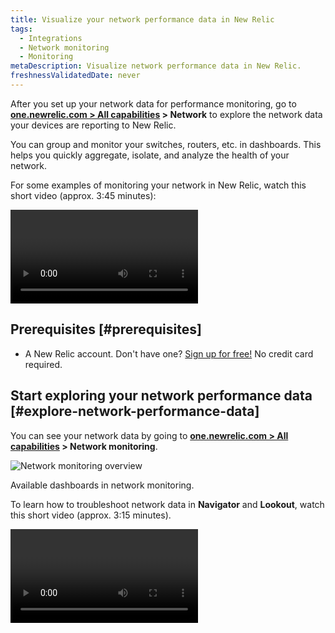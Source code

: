 ```yaml
---
title: Visualize your network performance data in New Relic
tags:
  - Integrations
  - Network monitoring
  - Monitoring
metaDescription: Visualize network performance data in New Relic.
freshnessValidatedDate: never
---
```



After you set up your network data for performance monitoring, go to **[one.newrelic.com > All capabilities](https://one.newrelic.com/all-capabilities) > Network** to explore the network data your devices are reporting to New Relic.

You can group and monitor your switches, routers, etc. in dashboards. This helps you quickly aggregate, isolate, and analyze the health of your network.

For some examples of monitoring your network in New Relic, watch this short video (approx. 3:45 minutes):

<Video
  id="rnxfPSR_ZCo"
  type="youtube"
/>

## Prerequisites [#prerequisites]

* A New Relic account. Don't have one? [Sign up for free!](https://newrelic.com/signup) No credit card required.

## Start exploring your network performance data [#explore-network-performance-data]

You can see your network data by going to **[one.newrelic.com > All capabilities](https://one.newrelic.com/all-capabilities) > Network monitoring**.

<img
  title="Network monitoring overview"
  alt="Network monitoring overview"
  src={networkDevicePerformance}
/>

<figcaption>
  Available dashboards in network monitoring.
</figcaption>

To learn how to troubleshoot network data in **Navigator** and **Lookout**, watch this short video (approx. 3:15 minutes).

<Video
  id="qkakBi0Lc9Y"
  type="youtube"
/>
